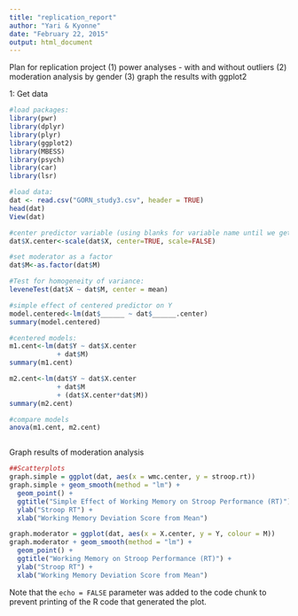 ```yaml
---
title: "replication_report"
author: "Yari & Kyonne"
date: "February 22, 2015"
output: html_document
---
```


Plan for replication project
(1) power analyses - with and without outliers
(2) moderation analysis by gender
(3) graph the results with ggplot2


1: Get data
```r
#load packages:
library(pwr)
library(dplyr)
library(plyr)
library(ggplot2)
library(MBESS)
library(psych)
library(car)
library(lsr)

#load data:
dat <- read.csv("GORN_study3.csv", header = TRUE)
head(dat)
View(dat)

#center predictor variable (using blanks for variable name until we get the translated documents:
dat$X.center<-scale(dat$X, center=TRUE, scale=FALSE)

#set moderator as a factor
dat$M<-as.factor(dat$M)

#Test for homogeneity of variance:
leveneTest(dat$X ~ dat$M, center = mean)

#simple effect of centered predictor on Y
model.centered<-lm(dat$______ ~ dat$______.center)
summary(model.centered)

#centered models:
m1.cent<-lm(dat$Y ~ dat$X.center 
            + dat$M)
summary(m1.cent)

m2.cent<-lm(dat$Y ~ dat$X.center 
            + dat$M
            + (dat$X.center*dat$M))
summary(m2.cent)

#compare models
anova(m1.cent, m2.cent)



```

Graph results of moderation analysis

```r
##Scatterplots
graph.simple = ggplot(dat, aes(x = wmc.center, y = stroop.rt)) 
graph.simple + geom_smooth(method = "lm") +
  geom_point() +
  ggtitle("Simple Effect of Working Memory on Stroop Performance (RT)") +
  ylab("Stroop RT") +
  xlab("Working Memory Deviation Score from Mean")

graph.moderator = ggplot(dat, aes(x = X.center, y = Y, colour = M)) 
graph.moderator + geom_smooth(method = "lm") +
  geom_point() +
  ggtitle("Working Memory on Stroop Performance (RT)") +
  ylab("Stroop RT") +
  xlab("Working Memory Deviation Score from Mean")
```

Note that the `echo = FALSE` parameter was added to the code chunk to prevent printing of the R code that generated the plot.
